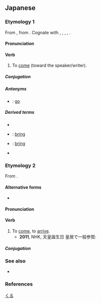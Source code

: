 ==Japanese==

===Etymology 1===
{{ja-kanjitab|く|yomi=kun}}
From {{inh|ja|ojp|sort=くる|-}}, from {{inh|ja|jpx-pro|sort=くる|*kuru}} {{rfv-etymology|ja}}. Cognate with {{cog|xug|来ん|tr=すん, sun}}, {{cog|mvi|来|tr=きぃ, ksï}}, {{cog|ryu|来ーん|tr=ちゅーん, chuun}}, {{cog|rys|来ん|tr=きぃん, kïn}}, {{cog|yoi|来ん|tr=くん, kun}}.

====Pronunciation====
{{ja-pron|くる|acc=1|acc_ref=SMK2}}
{{ja-ojad}}

====Verb====
{{ja-verb|くる|kyu=來る|type=kuru|tr=intrans}}

# To [[come]] (toward the speaker/writer).

=====Conjugation=====
{{ja-kuru|||}}
{{ja-conj-bungo||irreg-k|sik=}}

=====Antonyms=====
* {{ja-r|行く|いく}}: {{qualifier|[[verb]]}} [[go]]

=====Derived terms=====
* {{ja-r|迫り来る|せまりくる}}
* {{ja-r|持って来る|もってくる}}: {{qualifier|[[verb]]}} [[bring]] {{qualifier|the object is a thing}}
* {{ja-r|連れて来る|つれてくる}}: {{qualifier|[[verb]]}} [[bring]] {{qualifier|the object is a person}}
* {{ja-r|来る日|くるひ}}

===Etymology 2===
{{ja-kanjitab|きた|yomi=kun}}
From {{ja-compound|来|き|pos1=continuative form of etymology 1|linkto1=来る|至る|いたる}}.

====Alternative forms====
* {{ja-l|来たる}}

====Pronunciation====
{{ja-pron|きたる|acc=2|acc_ref=SMK2|acc2=0|acc2_ref=SMK2}}

====Verb====
{{ja-verb|type=1|tr=intrans|きたる}}

# To [[come]], to [[arrive]].
#* '''2011''', NHK, 天皇誕生日 皇居で一般参賀:
#*: {{ja-usex|'''来る'''年が皆さん一人びとりにとり、よい年であるよう祈っています。|'''きたる''' とし が みな-さん ひとりびとり に とり、 よい とし で ある よう いのって います。|I pray that '''next''' year [the '''coming''' year] will be a good year for each of you.}}

=====Conjugation=====
{{ja-go-ru|きた}}
{{ja-conj-bungo|きた|4-r}}

===See also===
* {{ja-r|来す|きたす}}

===References===
<references/>

[[Category:Japanese basic words|くる]]